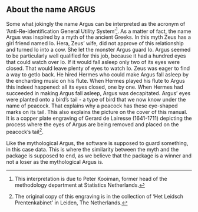 ## About the name ARGUS

Some what jokingly the name Argus can be interpreted as the acronym of 'Anti-Re-identification General Utility System'[^2]. As a matter of fact, the name Argus was inspired by a myth of the ancient Greeks. In this myth Zeus has a girl friend named Io. Hera, Zeus' wife, did not approve of this relationship and turned Io into a cow. She let the monster Argus guard Io. Argus seemed to be particularly well qualified for this job, because it had a hundred eyes that could watch over Io. If it would fall asleep only two of its eyes were closed. That would leave plenty of eyes to watch Io. Zeus was eager to find a way to getIo back. He hired Hermes who could make Argus fall asleep by the enchanting music on his flute. When Hermes played his flute to Argus this indeed happened: all its eyes closed, one by one. When Hermes had succeeded in making Argus fall asleep, Argus was decapitated. Argus' eyes were planted onto a bird's tail - a type of bird that we now know under the name of peacock. That explains why a peacock has these eye-shaped marks on its tail. This also explains the picture on the cover of this manual. It is a copper plate engraving of Gerard de Lairesse (1641-1711) depicting the process where the eyes of Argus are being removed and placed on the peacock's tail[^3].

Like the mythological Argus, the software is supposed to guard something, in this case data. This is where the similarity between the myth and the package is supposed to end, as we believe that the package is a winner and not a loser as the mythological Argus is.

[^2]: This interpretation is due to Peter Kooiman, former head of the methodology department at Statistics Netherlands.

[^3]: The original copy of this engraving is in the collection of 'Het Leidsch Prentenkabinet' in Leiden, The Netherlands.

